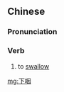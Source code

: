 ==Chinese==
{{zh-forms}}

===Pronunciation===
{{zh-pron
|m=xiàyàn
|c=haa6 jin1
|cat=v
}}

===Verb===
{{zh-verb}}

# to [[swallow]]

[[mg:下咽]]